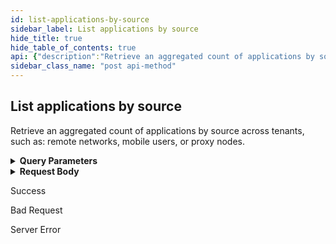 ```yaml
---
id: list-applications-by-source
sidebar_label: List applications by source
hide_title: true
hide_table_of_contents: true
api: {"description":"Retrieve an aggregated count of applications by source across tenants, such as: remote networks, mobile users, or proxy nodes.                   \n","operationId":"post-mt-monitor-v1-agg-applications-source","parameters":[{"description":"Must be `tenant`. Using the query parameter returns all the aggregated responses for the current parent tenant and its child tenants. If not used, the results for just the current tenant are returned. \n","in":"query","name":"agg_by","schema":{"type":"string"}},{"description":"Must be `PA_ONLY`. Using the license query parameter returns all the aggregated license details for the current parent tenant and its child tenants. If not used, the results for just the current tenant are returned.                          \n","in":"query","name":"license_type","schema":{"type":"string"}}],"requestBody":{"content":{"application/json":{"examples":{"Risky Application Count by Source":{"value":{"filter":{"operator":"AND","rules":[{"rule":"app_risky"},{"operator":"last_n_days","property":"event_time","values":[7]}]},"properties":[{"property":"total_app_count"},{"property":"total_app_remote_network"},{"property":"total_app_mobile_users"},{"property":"total_app_proxy_nodes"}]}},"Risky Application Count by Source per Tenant":{"value":{"filter":{"operator":"AND","rules":[{"rule":"app_risky"},{"operator":"last_n_days","property":"event_time","values":[7]}]},"properties":[{"property":"sub_tenant_id"},{"property":"total_app_count"},{"property":"total_app_remote_network"},{"property":"total_app_mobile_users"},{"property":"total_app_proxy_nodes"}]}}},"schema":{"properties":{"filter":{"allOf":[{"description":"Applications by source filter. Consists of a required operator and an array of rules objects. \n","properties":{"operator":{"description":"Must be `AND`. \n","type":"string"},"rules":{"anyOf":[{"properties":{"rule":{"description":"Rule name that is set to one of the example values","example":"app_risky","type":"string"}},"type":"object"},{"properties":{"operator":{"description":"Filter operator that is one of the example values and is run on the property field","example":"equals, in, gt, lt, last_n_minutes, last_n_hours, last_n_days","type":"string"},"property":{"description":"Filter property field that is one of the example values","example":"event_time","type":"string"},"values":{"description":"Filter property value","example":"minute, hour or day counts if property is event_time","items":{"type":"string"},"type":"array"}},"type":"object"}],"description":"See [RuleName](/sase/docs/filters#rulename) and [TimeFilter](/sase/docs/filters#timefilter).\n","items":{"type":"object"},"type":"array"}},"required":["operator"],"type":"object"},{"description":"filter json object"}]},"properties":{"description":"List of property json objects","items":{"description":"Test\n","properties":{"alias":{"type":"string"},"property":{"description":"App list property. See [Property1](/sase/docs/filters#property1). \n","example":"sub_tenant_id, total_app_count, total_app_remote_network, total_app_mobile_users, total_app_proxy_nodes","type":"string"}},"type":"object"},"type":"array"}},"required":["properties","filter"],"type":"object"}}}},"responses":{"200":{"content":{"application/json":{"examples":{"Risky Application Count by Source":{"value":[{"total_app_count":10,"total_app_mobile_users":10,"total_app_proxy_nodes":10,"total_app_remote_network":10}]},"Risky Application Count by Source per Tenant":{"value":[{"sub_tenant_id":"<sub_tenant_id>","total_app_count":10,"total_app_mobile_users":10,"total_app_proxy_nodes":10,"total_app_remote_network":10}]}}}},"description":"Success"},"400":{"description":"Bad Request"},"500":{"description":"Server Error"}},"security":[{"Bearer":[]}],"tags":["DataResources"],"method":"post","path":"/mt/monitor/v1/agg/applications/source","servers":[{"url":"https://api.sase.paloaltonetworks.com"}],"securitySchemes":{"Bearer":{"scheme":"bearer","type":"http"}},"jsonRequestBodyExample":{"filter":{"operator":"string","rules":[{}]},"properties":[{"alias":"string","property":"sub_tenant_id, total_app_count, total_app_remote_network, total_app_mobile_users, total_app_proxy_nodes"}]},"info":{"contact":{},"description":"Use the Data Resource API for retrieving aggregated summaries and counts across tenants for threats, alerts, risky applications, URLs, and upgrades.\n","title":"Data Resource API","version":"1.0"},"postman":{"name":"List applications by source","description":{"content":"Retrieve an aggregated count of applications by source across tenants, such as: remote networks, mobile users, or proxy nodes.                   \n","type":"text/plain"},"url":{"path":["mt","monitor","v1","agg","applications","source"],"host":["{{baseUrl}}"],"query":[{"disabled":false,"description":{"content":"Must be `tenant`. Using the query parameter returns all the aggregated responses for the current parent tenant and its child tenants. If not used, the results for just the current tenant are returned. \n","type":"text/plain"},"key":"agg_by","value":""},{"disabled":false,"description":{"content":"Must be `PA_ONLY`. Using the license query parameter returns all the aggregated license details for the current parent tenant and its child tenants. If not used, the results for just the current tenant are returned.                          \n","type":"text/plain"},"key":"license_type","value":""}],"variable":[]},"header":[{"key":"Content-Type","value":"application/json"},{"key":"Accept","value":"application/json"}],"method":"POST","body":{"mode":"raw","raw":"\"\"","options":{"raw":{"language":"json"}}},"auth":{"type":"bearer","bearer":[{"type":"any","value":"<Bearer Token>","key":"token"}]}}}
sidebar_class_name: "post api-method"
---
```



## List applications by source



Retrieve an aggregated count of applications by source across tenants, such as: remote networks, mobile users, or proxy nodes.                   


<details style={{"marginBottom":"1rem"}}><summary style={{}}><strong>Query Parameters</strong></summary><div><ul><ParamsItem className={"paramsItem"} param={{"description":"Must be `tenant`. Using the query parameter returns all the aggregated responses for the current parent tenant and its child tenants. If not used, the results for just the current tenant are returned. \n","in":"query","name":"agg_by","schema":{"type":"string"}}}></ParamsItem><ParamsItem className={"paramsItem"} param={{"description":"Must be `PA_ONLY`. Using the license query parameter returns all the aggregated license details for the current parent tenant and its child tenants. If not used, the results for just the current tenant are returned.                          \n","in":"query","name":"license_type","schema":{"type":"string"}}}></ParamsItem></ul></div></details><details style={{}}><summary style={{"textAlign":"left"}}><strong>Request Body</strong></summary><div style={{"textAlign":"left","marginLeft":"1rem"}}></div><ul style={{"marginLeft":"1rem"}}><SchemaItem collapsible={true} className={"schemaItem"}><details style={{}}><summary style={{}}><strong>filter</strong><span style={{"opacity":"0.6"}}> object</span><strong style={{"fontSize":"var(--ifm-code-font-size)","color":"var(--openapi-required)"}}> required</strong></summary><div style={{"marginLeft":"1rem"}}><div><span className={"badge badge--info"} style={{"marginBottom":"1rem"}}>allOf</span><ul className={"allOf"}><SchemaItem collapsible={false} name={"operator"} required={true} schemaDescription={"Must be `AND`. \n"} schemaName={"string"} qualifierMessage={undefined}></SchemaItem><SchemaItem collapsible={true} className={"schemaItem"}><details style={{}}><summary style={{}}><strong>rules</strong><span style={{"opacity":"0.6"}}> object[]</span></summary><div style={{"marginLeft":"1rem"}}><div style={{"marginTop":".5rem","marginBottom":".5rem"}}>

See [RuleName](/sase/docs/filters#rulename) and [TimeFilter](/sase/docs/filters#timefilter).


</div></div></details></SchemaItem></ul></div></div></details></SchemaItem><SchemaItem collapsible={true} className={"schemaItem"}><details style={{}}><summary style={{}}><strong>properties</strong><span style={{"opacity":"0.6"}}> object[]</span><strong style={{"fontSize":"var(--ifm-code-font-size)","color":"var(--openapi-required)"}}> required</strong></summary><div style={{"marginLeft":"1rem"}}><div style={{"marginTop":".5rem","marginBottom":".5rem"}}>

List of property json objects

</div><ul><SchemaItem collapsible={false} name={"alias"} required={false} schemaDescription={undefined} schemaName={"string"} qualifierMessage={undefined}></SchemaItem><SchemaItem collapsible={false} name={"property"} required={false} schemaDescription={"App list property. See [Property1](/sase/docs/filters#property1). \n"} schemaName={"string"} qualifierMessage={undefined}></SchemaItem></ul></div></details></SchemaItem></ul></details><div><Tabs><TabItem label={"200"} value={"200"}><div>

Success

</div><div></div></TabItem><TabItem label={"400"} value={"400"}><div>

Bad Request

</div><div></div></TabItem><TabItem label={"500"} value={"500"}><div>

Server Error

</div><div></div></TabItem></Tabs></div>
      